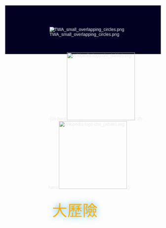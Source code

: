 <noinclude><div style="background-color: #040023; color: #E9E9F0; font-family: 'futura', arial, sans serif; padding: 3em"></noinclude>
<div style="margin-left: 7em">
<div style="float:left">
<span style="font-size: 2.5em; color: #FFAE00; padding: 0 .1em 0 0; text-shadow: #3FB6FF 0 0 20px"></span></div>
<div style="float:left; margin-top: 1.1em">
-{zh-hant:[[File:Wikipedia-logo-cht (white).svg|220px]]; zh-hans:[[File:Wikipedia-logo-chs (white).svg|220px]];}-</div>
<div style="float:left">
<span style="font-size: 3.5em; color: #FFAE00; padding: 0 0 2em .25em; text-shadow: #3FB6FF 0 0 20px">大歷險</span></div>
</div>
{{clear}}
<div style="margin-top: 2em">
[[File:TWA small overlapping circles.png|left|link=Wikipedia:TWA/Portal]]</div>
<noinclude></div></noinclude>